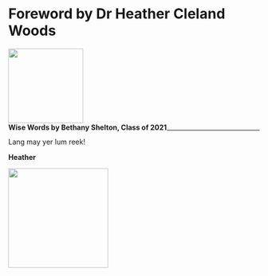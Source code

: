 # Foreword by Dr Heather Cleland Woods {-}

<div align = "left">
<img width = 150px; src="images/Bethany_Shelton 1.PNG"> 
<br>
<span style = "float: left;">**Wise Words by Bethany Shelton, Class of 2021**</span>
</div>

---


Lang may yer lum reek!

**Heather**

<img src="images/kitchen_disco.jpg" style="width: 200px; float: centre;">